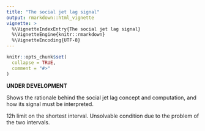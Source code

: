 ```yaml
---
title: "The social jet lag signal"
output: rmarkdown::html_vignette
vignette: >
  %\VignetteIndexEntry{The social jet lag signal}
  %\VignetteEngine{knitr::rmarkdown}
  %\VignetteEncoding{UTF-8}
---
```


```r
knitr::opts_chunk$set(
  collapse = TRUE,
  comment = "#>"
)
```

__UNDER DEVELOPMENT__

Shows the rationale behind the social jet lag concept and computation, and how its signal must be interpreted.

12h limit on the shortest interval. Unsolvable condition due to the problem
of the two intervals.
